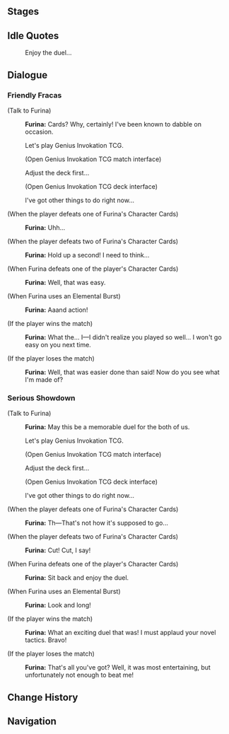 {{Genius Invokation TCG Character Stages Intro}}

==Stages==
{{Genius Invokation TCG Stages/Detailed|Furina}}

==Idle Quotes==
{{Dialogue Start}}
:{{DIcon|Idle}} Enjoy the duel...
{{Dialogue End}}

==Dialogue==
===Friendly Fracas===
{{Dialogue Start}}
;(Talk to Furina)
:{{A|vo card furina invite easy 01.ogg}} '''Furina:''' Cards? Why, certainly! I've been known to dabble on occasion.
:{{DIcon|TCG}} Let's play Genius Invokation TCG.
:;(Open Genius Invokation TCG match interface)
:{{DIcon}} Adjust the deck first...
:;(Open Genius Invokation TCG deck interface)
:{{DIcon}} I've got other things to do right now...

;(When the player defeats one of Furina's Character Cards)
:{{A|vo card furina ingame easy 02.ogg}} '''Furina:''' Uhh...

;(When the player defeats two of Furina's Character Cards)
:{{A|vo card furina ingame easy 03.ogg}} '''Furina:''' Hold up a second! I need to think...

;(When Furina defeats one of the player's Character Cards)
:{{A|vo card furina ingame easy 01.ogg}} '''Furina:''' Well, that was easy.

;(When Furina uses an Elemental Burst)
:{{A|vo card furina ingame easy 04.ogg}} '''Furina:''' Aaand action!

;(If the player wins the match)
:{{A|vo card furina invite easy 03.ogg}} '''Furina:''' What the... I&mdash;I didn't realize you played so well... I won't go easy on you next time.

;(If the player loses the match)
:{{A|vo card furina invite easy 02.ogg}} '''Furina:''' Well, that was easier done than said! Now do you see what I'm made of?
{{Dialogue End}}

===Serious Showdown===
{{Dialogue Start}}
;(Talk to Furina)
:{{A|vo card furina invite hard 01.ogg}} '''Furina:''' May this be a memorable duel for the both of us.
:{{DIcon|TCG}} Let's play Genius Invokation TCG.
:;(Open Genius Invokation TCG match interface)
:{{DIcon}} Adjust the deck first...
:;(Open Genius Invokation TCG deck interface)
:{{DIcon}} I've got other things to do right now...

;(When the player defeats one of Furina's Character Cards)
:{{A|vo card furina ingame hard 02.ogg}} '''Furina:''' Th&mdash;That's not how it's supposed to go...

;(When the player defeats two of Furina's Character Cards)
:{{A|vo card furina ingame hard 03.ogg}} '''Furina:''' Cut! Cut, I say!

;(When Furina defeats one of the player's Character Cards)
:{{A|vo card furina ingame hard 01.ogg}} '''Furina:''' Sit back and enjoy the duel.

;(When Furina uses an Elemental Burst)
:{{A|vo card furina ingame hard 04.ogg}} '''Furina:''' Look and long!

;(If the player wins the match)
:{{A|vo card furina invite hard 03.ogg}} '''Furina:''' What an exciting duel that was! I must applaud your novel tactics. Bravo!

;(If the player loses the match)
:{{A|vo card furina invite hard 02.ogg}} '''Furina:''' That's all you've got? Well, it was most entertaining, but unfortunately not enough to beat me!
{{Dialogue End}}

==Change History==
{{Change History|4.7}}

==Navigation==
{{Genius Invokation TCG Stages Navbox}}